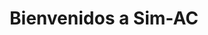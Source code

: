 ---
title: Bienvenidos a Sim-AC
description: Docs sobre Sim-AC
template: splash
hero:
  tagline: Documentación para el simulador Sim-AC.
  image:
    file: ../../assets/Logo1-Sim-AC.svg
  actions:
    - text: Comenzar
      link: /descripcion/general/
      icon: right-arrow
      variant: primary
    - text: Construido con Starlight docs
      link: https://starlight.astro.build
      icon: external
---